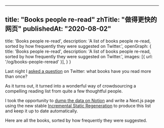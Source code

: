 
---
title: "Books people re-read"
zhTitle: "做得更快的网页"
publishedAt: "2020-08-02"
---

  title: 'Books people re-read',
  description: 'A list of books people re-read, sorted by how frequently they were suggested on Twitter.',
  openGraph: {
    title: 'Books people re-read',
    description: 'A list of books people re-read, sorted by how frequently they were suggested on Twitter.',
    images: [{ url: '/og/books-people-reread' }],
  }
}

Last night I [asked a question](https://twitter.com/QiWenWang1/status/1289761175253602305) on Twitter: what books have you read more than once?

As it turns out, it turned into a wonderful way of crowdsourcing a compelling reading list from quite a few thoughtful people.

I took the opportunity to [dump the data on Notion](https://rauchg.notion.site/fa0a337c38074aa9b30fdddc6ef4ec2e?v=29294b4b7b0f405f8f5eaf4454c258a2) and write a Next.js page using the new stable [Incremental Static Regeneration](https://nextjs.org/blog/next-9-5#stable-incremental-static-regeneration) to produce this list and keep it up to date automatically.

Here are all the books, sorted by how frequently they were suggested.

<div className="w-screen absolute left-0 mt-5 mb-[100%]">
  <Books />
</div>
